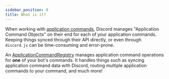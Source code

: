 ```yaml
---
sidebar_position: 0
title: What is it?
---
```


When working with [application commands][discord-application-command-docs], Discord manages "Application Command
Objects" on their end for each of your application commands. Keeping things synced through their API directly, or even
through `discord.js` can be time-consuming and error-prone.

An [ApplicationCommandRegistry][application-command-registry] manages application command operations for **one** of your
bot's commands. It handles things such as syncing application command data with Discord, routing multiple application
commands to your command, and much more!

[application-command-registry]: ../../../../Documentation/api-framework/classes/ApplicationCommandRegistry
[discord-application-command-docs]: https://discord.com/developers/docs/interactions/application-commands

